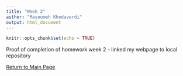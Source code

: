 ```yaml
---
title: "Week 2"
author: "Masoumeh Khodaverdi"
output: html_document
---
```


```r
knitr::opts_chunk$set(echo = TRUE)
```

Proof of completion of homework week 2 - linked my webpage to local repository

[Return to Main Page](index.html)
